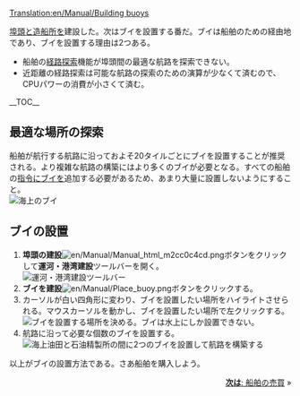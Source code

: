 [[Translation:en/Manual/Building buoys]]

{{ja/Manual/Tutorial/Navigation}}
[[en/Manual/Building docks|埠頭]]と[[en/Manual/Building ship depots|造船所]]を建設した。次はブイを設置する番だ。ブイは船舶のための経由地であり、ブイを設置する理由は2つある。
*船舶の[[en/Archive/Manual/Settings/Pathfinder|経路探索]]機能が埠頭間の最適な航路を探索できない。
*近距離の経路探索は可能な航路の探索のための演算が少なくて済むので、CPUパワーの消費が小さくて済む。

__TOC__

==最適な場所の探索==
船舶が航行する航路に沿っておよそ20タイルごとにブイを設置することが推奨される。より複雑な航路の構築にはより多くのブイが必要となる。すべての船舶の[[en/Manual/Orders|指令]]にブイを追加する必要があるため、あまり大量に設置しないようにすること。<br/>[[File:en/Manual/Buoy.png|left|frame|海上のブイ]]
<div style="clear:left"></div>

==ブイの設置==
#'''埠頭の建設'''[[File:en/Manual/Manual html m2cc0c4cd.png]]ボタンをクリックして'''運河・港湾建設'''ツールバーを開く。<br/>[[File:en/Manual/Dock toolbar.png|frame|none|運河・港湾建設ツールバー]]
#'''ブイを建設'''[[File:en/Manual/Place buoy.png]]ボタンをクリックする。
#カーソルが白い四角形に変わり、ブイを設置したい場所をハイライトさせられる。マウスカーソルを動かし、ブイを設置したい場所で左クリックする。<br/>[[File:en/Manual/Placing-buoy-1.png|frame|none|ブイを設置する場所を決める。ブイは水上にしか設置できない。]]
#航路に沿って必要な個数のブイを設置する。<br/>[[File:en/Manual/Placing-buoy-2.png|frame|none|[[en/Manual/Base Set/Industries/Oil Rig|海上油田]]と[[en/Manual/Base Set/Industries/Oil Refinery|石油精製所]]の間に2つのブイを設置して航路を構築する]]

以上がブイの設置方法である。さあ船舶を購入しよう。

<span style="float: right">[[ja/Manual/Buying ships|'''次は''': 船舶の売買]] &raquo;</span>